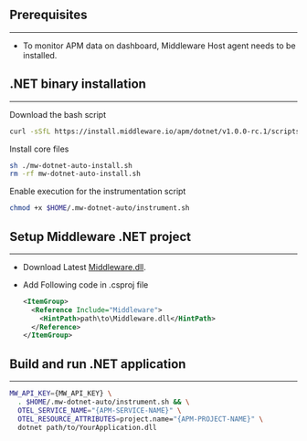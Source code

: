 ## Prerequisites
---
* To monitor APM data on dashboard, Middleware Host agent needs to be installed.

## .NET binary installation
---
Download the bash script
```bash
curl -sSfL https://install.middleware.io/apm/dotnet/v1.0.0-rc.1/scripts/mw-dotnet-auto-install.sh -O
```
Install core files
```bash
sh ./mw-dotnet-auto-install.sh
rm -rf mw-dotnet-auto-install.sh
```
Enable execution for the instrumentation script
```bash
chmod +x $HOME/.mw-dotnet-auto/instrument.sh
```

## Setup Middleware .NET project
---
* Download Latest [Middleware.dll](https://github.com/middleware-labs/dotnet-plugin/releases).


* Add Following code in .csproj file
  ```xml
  <ItemGroup>
    <Reference Include="Middleware">
      <HintPath>path\to\Middleware.dll</HintPath>
    </Reference>
  </ItemGroup>
  ```

## Build and run .NET application
---
  ```bash
  MW_API_KEY={MW_API_KEY} \
    . $HOME/.mw-dotnet-auto/instrument.sh && \
    OTEL_SERVICE_NAME="{APM-SERVICE-NAME}" \
    OTEL_RESOURCE_ATTRIBUTES=project.name="{APM-PROJECT-NAME}" \
    dotnet path/to/YourApplication.dll
  ```
